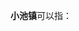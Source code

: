 '''小池镇'''可以指：
{{PRC admin/disambig|34/08/25/103/000|35/08/02/106/000|42/11/27/102/000}}
{{disambig|cat=三字中国镇名消歧义}}